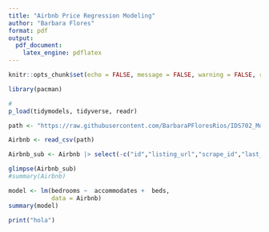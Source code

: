 ```yaml
---
title: "Airbnb Price Regression Modeling"
author: "Barbara Flores"
format: pdf 
output: 
  pdf_document: 
    latex_engine: pdflatex
---
```


```r
knitr::opts_chunk$set(echo = FALSE, message = FALSE, warning = FALSE, results='hide')

library(pacman)
```

```r
# 
p_load(tidymodels, tidyverse, readr)

path <- "https://raw.githubusercontent.com/BarbaraPFloresRios/IDS702_ModelingAndRepresentationOfData/main/20231001_AirbnbPricing/listings.csv"

Airbnb <- read_csv(path)

Airbnb_sub <- Airbnb |> select(-c("id","listing_url","scrape_id","last_scraped","name","description","neighborhood_overview","picture_url","host_id","host_url","host_name","host_location","host_about","host_thumbnail_url","host_picture_url","host_neighbourhood","host_listings_count","neighbourhood_group_cleansed","bathrooms","calendar_updated","first_review","last_review","license"))

glimpse(Airbnb_sub)
#summary(Airbnb)

```

```r
model <- lm(bedrooms ~  accommodates +  beds,
            data = Airbnb)
summary(model)
```

```r
print("hola")
```
